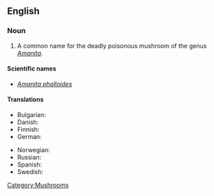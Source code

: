==English==

===Noun===
{{wikipedia|Amanita phalloides}}
{{en-noun|sg=[[death]] [[cap]]}}

# A common name for the deadly poisonous mushroom of the genus ''[[Amanita]]''.

====Scientific names====
* ''[[Amanita phalloides]]''

====Translations====
{{trans-top|''Amanita phalloides''}}
* Bulgarian: {{t|bg|зелена мухоморка}}
* Danish: {{t|da|grøn fluesvamp|c}}
* Finnish: {{t-|fi|kavalakärpässieni}}
* German: {{t|de|Grüner Knollenblätterpilz|m}}
{{trans-mid}}
* Norwegian: {{t|no|grønn fluesopp}}
* Russian: {{t|ru|бледная поганка|f|tr=bl'édnaja pogánka}}
* Spanish: {{t|es|oronja verde|f}}
* Swedish: {{t|sv|lömsk flugsvamp|c}}
{{trans-bottom}}

[[Category:Mushrooms]]